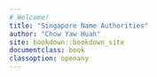 ```yaml
---
# Welcome!
title: "Singapore Name Authorities"
author: "Chow Yaw Huah"
site: bookdown::bookdown_site
documentclass: book
classoption: openany
---
```



